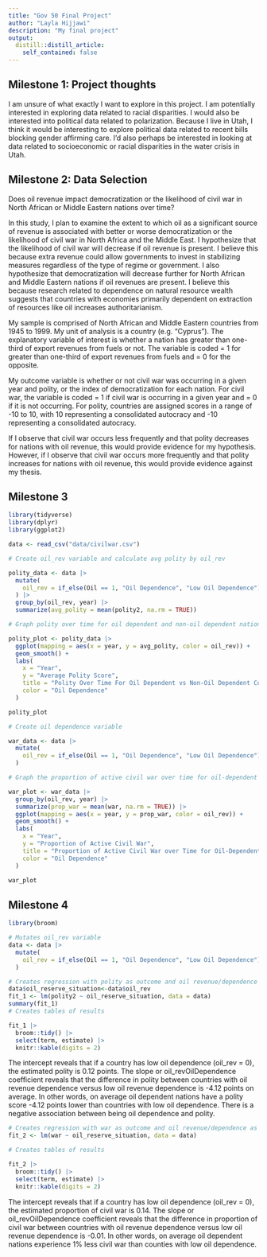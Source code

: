```yaml
---
title: "Gov 50 Final Project"
author: "Layla Hijjawi"
description: "My final project"
output:
  distill::distill_article:
    self_contained: false
---
```




## Milestone 1: Project thoughts

I am unsure of what exactly I want to explore in this project. I am potentially interested in exploring data related to racial disparities. I would also be interested into political data related to polarization. Because I live in Utah, I think it would be interesting to explore political data related to recent bills blocking gender affirming care. I'd also perhaps be interested in looking at data related to socioeconomic or racial disparities in the water crisis in Utah. 

## Milestone 2: Data Selection

Does oil revenue impact democratization or the likelihood of civil war in North African or Middle Eastern nations over time?

In this study, I plan to examine the extent to which oil as a significant source of revenue is associated with better or worse democratization or the likelihood of civil war in North Africa and the Middle East. I hypothesize that the likelihood of civil war will decrease if oil revenue is present. I believe this because extra revenue could allow governments to invest in stabilizing measures regardless of the type of regime or government. I also hypothesize that democratization will decrease further for North African and Middle Eastern nations if oil revenues are present. I believe this because research related to dependence on natural resource wealth suggests that countries with economies primarily dependent on extraction of resources like oil increases authoritarianism. 

My sample is comprised of North African and Middle Eastern countries from 1945 to 1999. My unit of analysis is a country (e.g. “Cyprus”). The explanatory variable of interest is whether a nation has greater than one-third of export revenues from fuels or not. The variable is coded = 1 for greater than one-third of export revenues from fuels and = 0 for the opposite. 

My outcome variable is whether or not civil war was occurring in a given year and polity, or the index of democratization for each nation. For civil war, the variable is coded = 1 if civil war is occurring in a given year and = 0 if it is not occurring. For polity, countries are assigned scores in a range of -10 to 10, with 10 representing a consolidated autocracy and -10 representing a consolidated autocracy. 

If I observe that civil war occurs less frequently and that polity decreases for nations with oil revenue, this would provide evidence for my hypothesis. However, if I observe that civil war occurs more frequently and that polity increases for nations with oil revenue, this would provide evidence against my thesis. 

## Milestone 3

```r
library(tidyverse)
library(dplyr)
library(ggplot2)

data <- read_csv("data/civilwar.csv") 
```
```r

# Create oil_rev variable and calculate avg polity by oil_rev

polity_data <- data |>
  mutate(
    oil_rev = if_else(Oil == 1, "Oil Dependence", "Low Oil Dependence")
  ) |>
  group_by(oil_rev, year) |>
  summarize(avg_polity = mean(polity2, na.rm = TRUE)) 

# Graph polity over time for oil dependent and non-oil dependent nations

polity_plot <- polity_data |>
  ggplot(mapping = aes(x = year, y = avg_polity, color = oil_rev)) +
  geom_smooth() +
  labs(
    x = "Year",
    y = "Average Polity Score",
    title = "Polity Over Time For Oil Dependent vs Non-Oil Dependent Countries",
    color = "Oil Dependence"
  )

polity_plot


```


```r

# Create oil dependence variable

war_data <- data |>
  mutate(
    oil_rev = if_else(Oil == 1, "Oil Dependence", "Low Oil Dependence")
  ) 

# Graph the proportion of active civil war over time for oil-dependent and non-oil dependent countries

war_plot <- war_data |>
  group_by(oil_rev, year) |>
  summarize(prop_war = mean(war, na.rm = TRUE)) |>
  ggplot(mapping = aes(x = year, y = prop_war, color = oil_rev)) +
  geom_smooth() +
  labs(
    x = "Year",
    y = "Proportion of Active Civil War",
    title = "Proportion of Active Civil War over Time for Oil-Dependent and Non-Oil Dependent Countries",
    color = "Oil Dependence"
  )

war_plot
```


## Milestone 4

```r
library(broom)

# Mutates oil_rev variable 
data <- data |>
  mutate(
    oil_rev = if_else(Oil == 1, "Oil Dependence", "Low Oil Dependence")
  )

# Creates regression with polity as outcome and oil revenue/dependence as predictor
data$oil_reserve_situation<-data$oil_rev
fit_1 <- lm(polity2 ~ oil_reserve_situation, data = data)
summary(fit_1)
# Creates tables of results

fit_1 |>
  broom::tidy() |>
  select(term, estimate) |>
  knitr::kable(digits = 2)
```
The intercept reveals that if a country has low oil dependence (oil_rev = 0), the estimated polity is 0.12 points. The slope or oil_revOilDependence coefficient reveals that the difference in polity between countries with oil revenue dependence versus low oil revenue dependence is -4.12 points on average. In other words, on average oil dependent nations have a polity score -4.12 points lower than countries with low oil dependence. There is a negative association between being oil dependence and polity. 

```r

# Creates regression with war as outcome and oil revenue/dependence as predictor
fit_2 <- lm(war ~ oil_reserve_situation, data = data)

# Creates tables of results

fit_2 |>
  broom::tidy() |>
  select(term, estimate) |>
  knitr::kable(digits = 2)
```
The intercept reveals that if a country has low oil dependence (oil_rev = 0), the estimated proportion of civil war is 0.14. The slope or oil_revOilDependence coefficient reveals that the difference in proportion of civil war between countries with oil revenue dependence versus low oil revenue dependence is -0.01. In other words, on average oil dependent nations experience 1% less civil war than counties with low oil dependence. 


